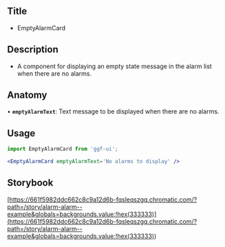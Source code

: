 ## Title

- EmptyAlarmCard

## Description

- A component for displaying an empty state message in the alarm list when there are no alarms.

## Anatomy

• **`emptyAlarmText`**: Text message to be displayed when there are no alarms.

## Usage

```jsx
import EmptyAlarmCard from 'ggf-ui';
```

```jsx
<EmptyAlarmCard emptyAlarmText='No alarms to display' />
```

## Storybook

[https://661f5982ddc662c8c9a12d6b-fqsleqszgq.chromatic.com/?path=/story/alarm-alarm--example&globals=backgrounds.value:!hex(333333)](<https://661f5982ddc662c8c9a12d6b-fqsleqszgq.chromatic.com/?path=/story/alarm-alarm--example&globals=backgrounds.value:!hex(333333)>)
